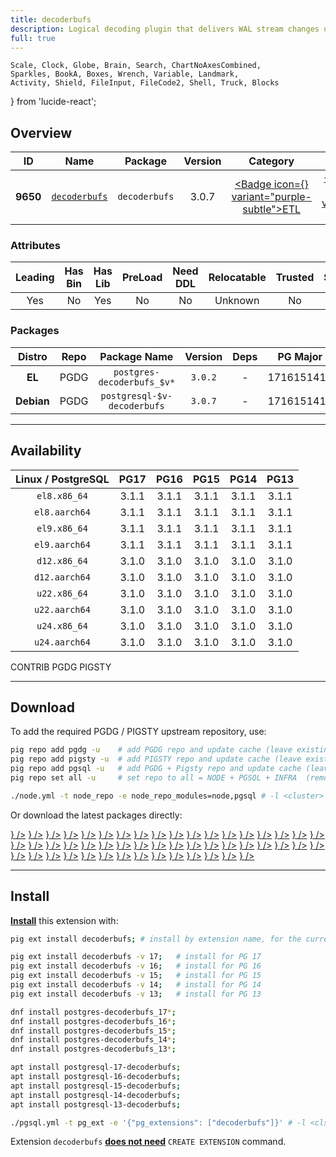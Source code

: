```yaml
---
title: decoderbufs
description: Logical decoding plugin that delivers WAL stream changes using a Protocol Buffer format
full: true
---
```


    Scale, Clock, Globe, Brain, Search, ChartNoAxesCombined,
    Sparkles, BookA, Boxes, Wrench, Variable, Landmark,
    Activity, Shield, FileInput, FileCode2, Shell, Truck, Blocks
} from 'lucide-react';

## Overview

| <TooltipIconButton tooltip="Extension unique identifier" side="top">ID</TooltipIconButton> | <TooltipIconButton tooltip="Extension name" side="top">Name</TooltipIconButton> | <TooltipIconButton tooltip="Package name for installation" side="top">Package</TooltipIconButton> | <TooltipIconButton tooltip="Latest available extension version" side="top">Version</TooltipIconButton> | <TooltipIconButton tooltip="Extension category" side="top">Category</TooltipIconButton> | <TooltipIconButton tooltip="Open source license" side="top">License</TooltipIconButton> | <TooltipIconButton tooltip="Programming language" side="top">Lang</TooltipIconButton> |
|:--------:|:--------:|:----------:|:--------------:|:---------------------------------------:|:------------------------------------------------------:|:----:|
| **9650** | [`decoderbufs`](https://github.com/debezium/postgres-decoderbufs) | `decoderbufs` | 3.0.7 | <a href="/ext/etl" className="no-underline"><Badge icon={<Truck />} variant="purple-subtle">ETL</Badge></a> | <a href="/ext/list/license#mit" className="no-underline"><Badge icon={<Scale />} variant="blue-subtle">MIT</Badge></a> | <a href="/ext/list/lang#c"><Badge icon={<FileCode2 />} variant="blue-subtle">C</Badge></a> |

### Attributes

| <TooltipIconButton tooltip="The Primary Leading extension in the Package" side="top">Leading</TooltipIconButton> | <TooltipIconButton tooltip="Contains binary utils" side="top">Has Bin</TooltipIconButton> | <TooltipIconButton tooltip="Contains .so shared library files" side="top">Has Lib</TooltipIconButton> | <TooltipIconButton tooltip="Requires preloading via shared_preload_libraries" side="top">PreLoad</TooltipIconButton> | <TooltipIconButton tooltip="Requires CREATE EXTENSION DDL command" side="top">Need DDL</TooltipIconButton> | <TooltipIconButton tooltip="Can be installed in any schema" side="top">Relocatable</TooltipIconButton> | <TooltipIconButton tooltip="Can be created by non-superuser" side="top">Trusted</TooltipIconButton> | <TooltipIconButton tooltip="Schemas used by this extension" side="top">Schemas</TooltipIconButton> |
|:-------:|:-------:|:-------:|:-------:|:--------:|:-----------:|:-------:|:-------:|
| Yes | No | Yes | No | No | Unknown | No | - |

### Packages

| <TooltipIconButton tooltip="Linux distribution family, EL or Debian" side="top">Distro</TooltipIconButton> | <TooltipIconButton tooltip="Package repository" side="top">Repo</TooltipIconButton> | <TooltipIconButton tooltip="The RPM/DEB Package Name Pattern (replace $v with real pg major)" side="top">Package Name</TooltipIconButton> | <TooltipIconButton tooltip="Latest package version" side="top">Version</TooltipIconButton> | <TooltipIconButton tooltip="RPM/DEB Package dependencies" side="top">Deps</TooltipIconButton> | <TooltipIconButton tooltip="Available in these PostgreSQL Major Versions" side="top">PG Major</TooltipIconButton> |
|:----------:|:--------:|:------------------------:|:-----------:|:------------:|:------------------:|
|   **EL**   | <Badge variant="blue-subtle"><span className="font-bold">PGDG</span></Badge> | `postgres-decoderbufs_$v*` | `3.0.2` | - | <Badge variant="green-subtle">17</Badge><Badge variant="green-subtle">16</Badge><Badge variant="green-subtle">15</Badge><Badge variant="green-subtle">14</Badge><Badge variant="green-subtle">13</Badge> |
| **Debian** | <Badge variant="blue-subtle"><span className="font-bold">PGDG</span></Badge> | `postgresql-$v-decoderbufs` | `3.0.7` | - | <Badge variant="green-subtle">17</Badge><Badge variant="green-subtle">16</Badge><Badge variant="green-subtle">15</Badge><Badge variant="green-subtle">14</Badge><Badge variant="green-subtle">13</Badge> |



------

## Availability

| <TooltipIconButton tooltip="Linux Distro Arch / PostgreSQL Major Version" side="top">Linux / PostgreSQL </TooltipIconButton> | **PG17** | **PG16** | **PG15** | **PG14** | **PG13** |
|:-----:|:-----:|:-----:|:-----:|:-----:|:-----:|
| `el8.x86_64` | <Badge variant="blue-subtle">3.1.1</Badge> | <Badge variant="blue-subtle">3.1.1</Badge> | <Badge variant="blue-subtle">3.1.1</Badge> | <Badge variant="blue-subtle">3.1.1</Badge> | <Badge variant="blue-subtle">3.1.1</Badge> |
| `el8.aarch64` | <Badge variant="blue-subtle">3.1.1</Badge> | <Badge variant="blue-subtle">3.1.1</Badge> | <Badge variant="blue-subtle">3.1.1</Badge> | <Badge variant="blue-subtle">3.1.1</Badge> | <Badge variant="blue-subtle">3.1.1</Badge> |
| `el9.x86_64` | <Badge variant="blue-subtle">3.1.1</Badge> | <Badge variant="blue-subtle">3.1.1</Badge> | <Badge variant="blue-subtle">3.1.1</Badge> | <Badge variant="blue-subtle">3.1.1</Badge> | <Badge variant="blue-subtle">3.1.1</Badge> |
| `el9.aarch64` | <Badge variant="blue-subtle">3.1.1</Badge> | <Badge variant="blue-subtle">3.1.1</Badge> | <Badge variant="blue-subtle">3.1.1</Badge> | <Badge variant="blue-subtle">3.1.1</Badge> | <Badge variant="blue-subtle">3.1.1</Badge> |
| `d12.x86_64` | <Badge variant="blue-subtle">3.1.0</Badge> | <Badge variant="blue-subtle">3.1.0</Badge> | <Badge variant="blue-subtle">3.1.0</Badge> | <Badge variant="blue-subtle">3.1.0</Badge> | <Badge variant="blue-subtle">3.1.0</Badge> |
| `d12.aarch64` | <Badge variant="blue-subtle">3.1.0</Badge> | <Badge variant="blue-subtle">3.1.0</Badge> | <Badge variant="blue-subtle">3.1.0</Badge> | <Badge variant="blue-subtle">3.1.0</Badge> | <Badge variant="blue-subtle">3.1.0</Badge> |
| `u22.x86_64` | <Badge variant="blue-subtle">3.1.0</Badge> | <Badge variant="blue-subtle">3.1.0</Badge> | <Badge variant="blue-subtle">3.1.0</Badge> | <Badge variant="blue-subtle">3.1.0</Badge> | <Badge variant="blue-subtle">3.1.0</Badge> |
| `u22.aarch64` | <Badge variant="blue-subtle">3.1.0</Badge> | <Badge variant="blue-subtle">3.1.0</Badge> | <Badge variant="blue-subtle">3.1.0</Badge> | <Badge variant="blue-subtle">3.1.0</Badge> | <Badge variant="blue-subtle">3.1.0</Badge> |
| `u24.x86_64` | <Badge variant="blue-subtle">3.1.0</Badge> | <Badge variant="blue-subtle">3.1.0</Badge> | <Badge variant="blue-subtle">3.1.0</Badge> | <Badge variant="blue-subtle">3.1.0</Badge> | <Badge variant="blue-subtle">3.1.0</Badge> |
| `u24.aarch64` | <Badge variant="blue-subtle">3.1.0</Badge> | <Badge variant="blue-subtle">3.1.0</Badge> | <Badge variant="blue-subtle">3.1.0</Badge> | <Badge variant="blue-subtle">3.1.0</Badge> | <Badge variant="blue-subtle">3.1.0</Badge> |

<Badge variant="green-subtle"><span className="font-black">CONTRIB</span></Badge> <Badge variant="blue-subtle"><span className="font-black">PGDG</span></Badge> <Badge variant="amber-subtle"><span className="font-black">PIGSTY</span></Badge>

------

## Download

To add the required PGDG / PIGSTY upstream repository, use:

```bash tab="pig"
pig repo add pgdg -u    # add PGDG repo and update cache (leave existing repos)
pig repo add pigsty -u  # add PIGSTY repo and update cache (leave existing repos)
pig repo add pgsql -u   # add PGDG + Pigsty repo and update cache (leave existing repos)
pig repo set all -u     # set repo to all = NODE + PGSQL + INFRA  (remove existing repos)
```
```bash tab="pigsty"
./node.yml -t node_repo -e node_repo_modules=node,pgsql # -l <cluster>
```

Or download the latest packages directly:

<Files>
    <Folder name="el8.x86_64">
        <a href="https://download.postgresql.org/pub/repos/yum/17/redhat/rhel-8-x86_64/postgres-decoderbufs_17-3.1.1-1PGDG.rhel8.x86_64.rpm"><File name="postgres-decoderbufs_17-3.1.1-1PGDG.rhel8.x86_64.rpm" icon={<Package className="text-emerald-500" />} /></a>
        <a href="https://download.postgresql.org/pub/repos/yum/16/redhat/rhel-8-x86_64/postgres-decoderbufs_16-3.1.1-1PGDG.rhel8.x86_64.rpm"><File name="postgres-decoderbufs_16-3.1.1-1PGDG.rhel8.x86_64.rpm" icon={<Package className="text-emerald-500" />} /></a>
        <a href="https://download.postgresql.org/pub/repos/yum/15/redhat/rhel-8-x86_64/postgres-decoderbufs_15-3.1.1-1PGDG.rhel8.x86_64.rpm"><File name="postgres-decoderbufs_15-3.1.1-1PGDG.rhel8.x86_64.rpm" icon={<Package className="text-emerald-500" />} /></a>
        <a href="https://download.postgresql.org/pub/repos/yum/14/redhat/rhel-8-x86_64/postgres-decoderbufs_14-3.1.1-1PGDG.rhel8.x86_64.rpm"><File name="postgres-decoderbufs_14-3.1.1-1PGDG.rhel8.x86_64.rpm" icon={<Package className="text-emerald-500" />} /></a>
        <a href="https://download.postgresql.org/pub/repos/yum/13/redhat/rhel-8-x86_64/postgres-decoderbufs_13-3.1.1-1PGDG.rhel8.x86_64.rpm"><File name="postgres-decoderbufs_13-3.1.1-1PGDG.rhel8.x86_64.rpm" icon={<Package className="text-emerald-500" />} /></a>
    </Folder>
    <Folder name="el8.aarch64">
        <a href="https://download.postgresql.org/pub/repos/yum/17/redhat/rhel-8-aarch64/postgres-decoderbufs_17-3.1.1-1PGDG.rhel8.aarch64.rpm"><File name="postgres-decoderbufs_17-3.1.1-1PGDG.rhel8.aarch64.rpm" icon={<Package className="text-orange-500" />} /></a>
        <a href="https://download.postgresql.org/pub/repos/yum/16/redhat/rhel-8-aarch64/postgres-decoderbufs_16-3.1.1-1PGDG.rhel8.aarch64.rpm"><File name="postgres-decoderbufs_16-3.1.1-1PGDG.rhel8.aarch64.rpm" icon={<Package className="text-orange-500" />} /></a>
        <a href="https://download.postgresql.org/pub/repos/yum/15/redhat/rhel-8-aarch64/postgres-decoderbufs_15-3.1.1-1PGDG.rhel8.aarch64.rpm"><File name="postgres-decoderbufs_15-3.1.1-1PGDG.rhel8.aarch64.rpm" icon={<Package className="text-orange-500" />} /></a>
        <a href="https://download.postgresql.org/pub/repos/yum/14/redhat/rhel-8-aarch64/postgres-decoderbufs_14-3.1.1-1PGDG.rhel8.aarch64.rpm"><File name="postgres-decoderbufs_14-3.1.1-1PGDG.rhel8.aarch64.rpm" icon={<Package className="text-orange-500" />} /></a>
        <a href="https://download.postgresql.org/pub/repos/yum/13/redhat/rhel-8-aarch64/postgres-decoderbufs_13-3.1.1-1PGDG.rhel8.aarch64.rpm"><File name="postgres-decoderbufs_13-3.1.1-1PGDG.rhel8.aarch64.rpm" icon={<Package className="text-orange-500" />} /></a>
    </Folder>
    <Folder name="el9.x86_64">
        <a href="https://download.postgresql.org/pub/repos/yum/17/redhat/rhel-9-x86_64/postgres-decoderbufs_17-3.1.1-1PGDG.rhel9.x86_64.rpm"><File name="postgres-decoderbufs_17-3.1.1-1PGDG.rhel9.x86_64.rpm" icon={<Package className="text-emerald-500" />} /></a>
        <a href="https://download.postgresql.org/pub/repos/yum/16/redhat/rhel-9-x86_64/postgres-decoderbufs_16-3.1.1-1PGDG.rhel9.x86_64.rpm"><File name="postgres-decoderbufs_16-3.1.1-1PGDG.rhel9.x86_64.rpm" icon={<Package className="text-emerald-500" />} /></a>
        <a href="https://download.postgresql.org/pub/repos/yum/15/redhat/rhel-9-x86_64/postgres-decoderbufs_15-3.1.1-1PGDG.rhel9.x86_64.rpm"><File name="postgres-decoderbufs_15-3.1.1-1PGDG.rhel9.x86_64.rpm" icon={<Package className="text-emerald-500" />} /></a>
        <a href="https://download.postgresql.org/pub/repos/yum/14/redhat/rhel-9-x86_64/postgres-decoderbufs_14-3.1.1-1PGDG.rhel9.x86_64.rpm"><File name="postgres-decoderbufs_14-3.1.1-1PGDG.rhel9.x86_64.rpm" icon={<Package className="text-emerald-500" />} /></a>
        <a href="https://download.postgresql.org/pub/repos/yum/13/redhat/rhel-9-x86_64/postgres-decoderbufs_13-3.1.1-1PGDG.rhel9.x86_64.rpm"><File name="postgres-decoderbufs_13-3.1.1-1PGDG.rhel9.x86_64.rpm" icon={<Package className="text-emerald-500" />} /></a>
    </Folder>
    <Folder name="el9.aarch64">
        <a href="https://download.postgresql.org/pub/repos/yum/17/redhat/rhel-9-aarch64/postgres-decoderbufs_17-3.1.1-1PGDG.rhel9.aarch64.rpm"><File name="postgres-decoderbufs_17-3.1.1-1PGDG.rhel9.aarch64.rpm" icon={<Package className="text-orange-500" />} /></a>
        <a href="https://download.postgresql.org/pub/repos/yum/16/redhat/rhel-9-aarch64/postgres-decoderbufs_16-3.1.1-1PGDG.rhel9.aarch64.rpm"><File name="postgres-decoderbufs_16-3.1.1-1PGDG.rhel9.aarch64.rpm" icon={<Package className="text-orange-500" />} /></a>
        <a href="https://download.postgresql.org/pub/repos/yum/15/redhat/rhel-9-aarch64/postgres-decoderbufs_15-3.1.1-1PGDG.rhel9.aarch64.rpm"><File name="postgres-decoderbufs_15-3.1.1-1PGDG.rhel9.aarch64.rpm" icon={<Package className="text-orange-500" />} /></a>
        <a href="https://download.postgresql.org/pub/repos/yum/14/redhat/rhel-9-aarch64/postgres-decoderbufs_14-3.1.1-1PGDG.rhel9.aarch64.rpm"><File name="postgres-decoderbufs_14-3.1.1-1PGDG.rhel9.aarch64.rpm" icon={<Package className="text-orange-500" />} /></a>
        <a href="https://download.postgresql.org/pub/repos/yum/13/redhat/rhel-9-aarch64/postgres-decoderbufs_13-3.1.1-1PGDG.rhel9.aarch64.rpm"><File name="postgres-decoderbufs_13-3.1.1-1PGDG.rhel9.aarch64.rpm" icon={<Package className="text-orange-500" />} /></a>
    </Folder>
    <Folder name="d12.x86_64">
        <a href="https://apt.postgresql.org/pub/repos/apt/pool/main/p/postgres-decoderbufs/postgresql-17-decoderbufs_3.1.0-1.pgdg120+1_arm64.deb"><File name="postgresql-17-decoderbufs_3.1.0-1.pgdg120+1_arm64.deb" icon={<Box className="text-emerald-500" />} /></a>
        <a href="https://apt.postgresql.org/pub/repos/apt/pool/main/p/postgres-decoderbufs/postgresql-16-decoderbufs_3.1.0-1.pgdg120+1_arm64.deb"><File name="postgresql-16-decoderbufs_3.1.0-1.pgdg120+1_arm64.deb" icon={<Box className="text-emerald-500" />} /></a>
        <a href="https://apt.postgresql.org/pub/repos/apt/pool/main/p/postgres-decoderbufs/postgresql-15-decoderbufs_3.1.0-1.pgdg120+1_arm64.deb"><File name="postgresql-15-decoderbufs_3.1.0-1.pgdg120+1_arm64.deb" icon={<Box className="text-emerald-500" />} /></a>
        <a href="https://apt.postgresql.org/pub/repos/apt/pool/main/p/postgres-decoderbufs/postgresql-14-decoderbufs_3.1.0-1.pgdg120+1_arm64.deb"><File name="postgresql-14-decoderbufs_3.1.0-1.pgdg120+1_arm64.deb" icon={<Box className="text-emerald-500" />} /></a>
        <a href="https://apt.postgresql.org/pub/repos/apt/pool/main/p/postgres-decoderbufs/postgresql-13-decoderbufs_3.1.0-1.pgdg120+1_arm64.deb"><File name="postgresql-13-decoderbufs_3.1.0-1.pgdg120+1_arm64.deb" icon={<Box className="text-emerald-500" />} /></a>
    </Folder>
    <Folder name="d12.aarch64">
        <a href="https://apt.postgresql.org/pub/repos/apt/pool/main/p/postgres-decoderbufs/postgresql-17-decoderbufs_3.1.0-1.pgdg120+1_amd64.deb"><File name="postgresql-17-decoderbufs_3.1.0-1.pgdg120+1_amd64.deb" icon={<Box className="text-orange-500" />} /></a>
        <a href="https://apt.postgresql.org/pub/repos/apt/pool/main/p/postgres-decoderbufs/postgresql-16-decoderbufs_3.1.0-1.pgdg120+1_amd64.deb"><File name="postgresql-16-decoderbufs_3.1.0-1.pgdg120+1_amd64.deb" icon={<Box className="text-orange-500" />} /></a>
        <a href="https://apt.postgresql.org/pub/repos/apt/pool/main/p/postgres-decoderbufs/postgresql-15-decoderbufs_3.1.0-1.pgdg120+1_amd64.deb"><File name="postgresql-15-decoderbufs_3.1.0-1.pgdg120+1_amd64.deb" icon={<Box className="text-orange-500" />} /></a>
        <a href="https://apt.postgresql.org/pub/repos/apt/pool/main/p/postgres-decoderbufs/postgresql-14-decoderbufs_3.1.0-1.pgdg120+1_amd64.deb"><File name="postgresql-14-decoderbufs_3.1.0-1.pgdg120+1_amd64.deb" icon={<Box className="text-orange-500" />} /></a>
        <a href="https://apt.postgresql.org/pub/repos/apt/pool/main/p/postgres-decoderbufs/postgresql-13-decoderbufs_3.1.0-1.pgdg120+1_amd64.deb"><File name="postgresql-13-decoderbufs_3.1.0-1.pgdg120+1_amd64.deb" icon={<Box className="text-orange-500" />} /></a>
    </Folder>
    <Folder name="u22.x86_64">
        <a href="https://apt.postgresql.org/pub/repos/apt/pool/main/p/postgres-decoderbufs/postgresql-17-decoderbufs_3.1.0-1.pgdg22.04+1_amd64.deb"><File name="postgresql-17-decoderbufs_3.1.0-1.pgdg22.04+1_amd64.deb" icon={<Box className="text-emerald-500" />} /></a>
        <a href="https://apt.postgresql.org/pub/repos/apt/pool/main/p/postgres-decoderbufs/postgresql-16-decoderbufs_3.1.0-1.pgdg22.04+1_amd64.deb"><File name="postgresql-16-decoderbufs_3.1.0-1.pgdg22.04+1_amd64.deb" icon={<Box className="text-emerald-500" />} /></a>
        <a href="https://apt.postgresql.org/pub/repos/apt/pool/main/p/postgres-decoderbufs/postgresql-15-decoderbufs_3.1.0-1.pgdg22.04+1_amd64.deb"><File name="postgresql-15-decoderbufs_3.1.0-1.pgdg22.04+1_amd64.deb" icon={<Box className="text-emerald-500" />} /></a>
        <a href="https://apt.postgresql.org/pub/repos/apt/pool/main/p/postgres-decoderbufs/postgresql-14-decoderbufs_3.1.0-1.pgdg22.04+1_amd64.deb"><File name="postgresql-14-decoderbufs_3.1.0-1.pgdg22.04+1_amd64.deb" icon={<Box className="text-emerald-500" />} /></a>
        <a href="https://apt.postgresql.org/pub/repos/apt/pool/main/p/postgres-decoderbufs/postgresql-13-decoderbufs_3.1.0-1.pgdg22.04+1_amd64.deb"><File name="postgresql-13-decoderbufs_3.1.0-1.pgdg22.04+1_amd64.deb" icon={<Box className="text-emerald-500" />} /></a>
    </Folder>
    <Folder name="u22.aarch64">
        <a href="https://apt.postgresql.org/pub/repos/apt/pool/main/p/postgres-decoderbufs/postgresql-17-decoderbufs_3.1.0-1.pgdg22.04+1_arm64.deb"><File name="postgresql-17-decoderbufs_3.1.0-1.pgdg22.04+1_arm64.deb" icon={<Box className="text-orange-500" />} /></a>
        <a href="https://apt.postgresql.org/pub/repos/apt/pool/main/p/postgres-decoderbufs/postgresql-16-decoderbufs_3.1.0-1.pgdg22.04+1_arm64.deb"><File name="postgresql-16-decoderbufs_3.1.0-1.pgdg22.04+1_arm64.deb" icon={<Box className="text-orange-500" />} /></a>
        <a href="https://apt.postgresql.org/pub/repos/apt/pool/main/p/postgres-decoderbufs/postgresql-15-decoderbufs_3.1.0-1.pgdg22.04+1_arm64.deb"><File name="postgresql-15-decoderbufs_3.1.0-1.pgdg22.04+1_arm64.deb" icon={<Box className="text-orange-500" />} /></a>
        <a href="https://apt.postgresql.org/pub/repos/apt/pool/main/p/postgres-decoderbufs/postgresql-14-decoderbufs_3.1.0-1.pgdg22.04+1_arm64.deb"><File name="postgresql-14-decoderbufs_3.1.0-1.pgdg22.04+1_arm64.deb" icon={<Box className="text-orange-500" />} /></a>
        <a href="https://apt.postgresql.org/pub/repos/apt/pool/main/p/postgres-decoderbufs/postgresql-13-decoderbufs_3.1.0-1.pgdg22.04+1_arm64.deb"><File name="postgresql-13-decoderbufs_3.1.0-1.pgdg22.04+1_arm64.deb" icon={<Box className="text-orange-500" />} /></a>
    </Folder>
    <Folder name="u24.x86_64">
        <a href="https://apt.postgresql.org/pub/repos/apt/pool/main/p/postgres-decoderbufs/postgresql-17-decoderbufs_3.1.0-1.pgdg24.04+1_amd64.deb"><File name="postgresql-17-decoderbufs_3.1.0-1.pgdg24.04+1_amd64.deb" icon={<Box className="text-emerald-500" />} /></a>
        <a href="https://apt.postgresql.org/pub/repos/apt/pool/main/p/postgres-decoderbufs/postgresql-16-decoderbufs_3.1.0-1.pgdg24.04+1_amd64.deb"><File name="postgresql-16-decoderbufs_3.1.0-1.pgdg24.04+1_amd64.deb" icon={<Box className="text-emerald-500" />} /></a>
        <a href="https://apt.postgresql.org/pub/repos/apt/pool/main/p/postgres-decoderbufs/postgresql-15-decoderbufs_3.1.0-1.pgdg24.04+1_amd64.deb"><File name="postgresql-15-decoderbufs_3.1.0-1.pgdg24.04+1_amd64.deb" icon={<Box className="text-emerald-500" />} /></a>
        <a href="https://apt.postgresql.org/pub/repos/apt/pool/main/p/postgres-decoderbufs/postgresql-14-decoderbufs_3.1.0-1.pgdg24.04+1_amd64.deb"><File name="postgresql-14-decoderbufs_3.1.0-1.pgdg24.04+1_amd64.deb" icon={<Box className="text-emerald-500" />} /></a>
        <a href="https://apt.postgresql.org/pub/repos/apt/pool/main/p/postgres-decoderbufs/postgresql-13-decoderbufs_3.1.0-1.pgdg24.04+1_amd64.deb"><File name="postgresql-13-decoderbufs_3.1.0-1.pgdg24.04+1_amd64.deb" icon={<Box className="text-emerald-500" />} /></a>
    </Folder>
    <Folder name="u24.aarch64">
        <a href="https://apt.postgresql.org/pub/repos/apt/pool/main/p/postgres-decoderbufs/postgresql-17-decoderbufs_3.1.0-1.pgdg24.04+1_arm64.deb"><File name="postgresql-17-decoderbufs_3.1.0-1.pgdg24.04+1_arm64.deb" icon={<Box className="text-orange-500" />} /></a>
        <a href="https://apt.postgresql.org/pub/repos/apt/pool/main/p/postgres-decoderbufs/postgresql-16-decoderbufs_3.1.0-1.pgdg24.04+1_arm64.deb"><File name="postgresql-16-decoderbufs_3.1.0-1.pgdg24.04+1_arm64.deb" icon={<Box className="text-orange-500" />} /></a>
        <a href="https://apt.postgresql.org/pub/repos/apt/pool/main/p/postgres-decoderbufs/postgresql-15-decoderbufs_3.1.0-1.pgdg24.04+1_arm64.deb"><File name="postgresql-15-decoderbufs_3.1.0-1.pgdg24.04+1_arm64.deb" icon={<Box className="text-orange-500" />} /></a>
        <a href="https://apt.postgresql.org/pub/repos/apt/pool/main/p/postgres-decoderbufs/postgresql-14-decoderbufs_3.1.0-1.pgdg24.04+1_arm64.deb"><File name="postgresql-14-decoderbufs_3.1.0-1.pgdg24.04+1_arm64.deb" icon={<Box className="text-orange-500" />} /></a>
        <a href="https://apt.postgresql.org/pub/repos/apt/pool/main/p/postgres-decoderbufs/postgresql-13-decoderbufs_3.1.0-1.pgdg24.04+1_arm64.deb"><File name="postgresql-13-decoderbufs_3.1.0-1.pgdg24.04+1_arm64.deb" icon={<Box className="text-orange-500" />} /></a>
    </Folder>
</Files>

------

## Install

[**Install**](/docs/pgsql/ext/install) this extension with:

```bash tab="pig"
pig ext install decoderbufs; # install by extension name, for the current active PG version

pig ext install decoderbufs -v 17;   # install for PG 17
pig ext install decoderbufs -v 16;   # install for PG 16
pig ext install decoderbufs -v 15;   # install for PG 15
pig ext install decoderbufs -v 14;   # install for PG 14
pig ext install decoderbufs -v 13;   # install for PG 13
```
```bash tab="yum" 
dnf install postgres-decoderbufs_17*;
dnf install postgres-decoderbufs_16*;
dnf install postgres-decoderbufs_15*;
dnf install postgres-decoderbufs_14*;
dnf install postgres-decoderbufs_13*;
```
```bash tab="apt" 
apt install postgresql-17-decoderbufs;
apt install postgresql-16-decoderbufs;
apt install postgresql-15-decoderbufs;
apt install postgresql-14-decoderbufs;
apt install postgresql-13-decoderbufs;
```
```bash tab="ansible"
./pgsql.yml -t pg_ext -e '{"pg_extensions": ["decoderbufs"]}' # -l <cls>
```

Extension `decoderbufs` [**does not need**](/docs/pgsql/ext/create#list-of-extensions-without-ddl) `CREATE EXTENSION` command.


